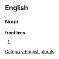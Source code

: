==English==

===Noun===
'''frontlines'''

# {{plural of|[[frontline]]}}

[[Category:English plurals]]